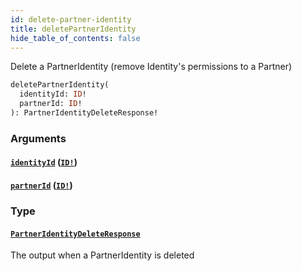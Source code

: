 ```yaml
---
id: delete-partner-identity
title: deletePartnerIdentity
hide_table_of_contents: false
---
```



Delete a PartnerIdentity (remove Identity's permissions to a Partner)

```graphql
deletePartnerIdentity(
  identityId: ID!
  partnerId: ID!
): PartnerIdentityDeleteResponse!
```


### Arguments

#### [`identityId`](#) ([`ID!`](/developers/shared-apis/adminidentity-api/graphql/reference/scalars/id))




#### [`partnerId`](#) ([`ID!`](/developers/shared-apis/adminidentity-api/graphql/reference/scalars/id))




### Type

#### [`PartnerIdentityDeleteResponse`](/developers/shared-apis/adminidentity-api/graphql/reference/objects/partner-identity-delete-response)

The output when a PartnerIdentity is deleted




